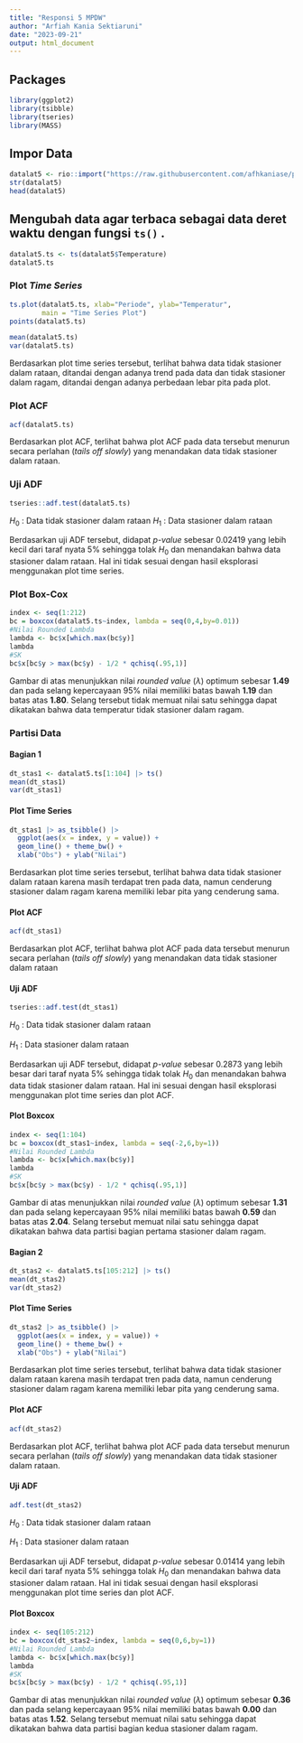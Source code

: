 ```yaml
---
title: "Responsi 5 MPDW"
author: "Arfiah Kania Sektiaruni"
date: "2023-09-21"
output: html_document
---
```


## Packages

```r
library(ggplot2)
library(tsibble)
library(tseries)
library(MASS)
```

## Impor Data

```r
datalat5 <- rio::import("https://raw.githubusercontent.com/afhkaniase/praktikum-mpdw/main/Data/Data%20Temperatur%20Portugal%202023.csv")
str(datalat5)
head(datalat5)
```

## Mengubah data agar terbaca sebagai data deret waktu dengan fungsi `ts()` .

```r
datalat5.ts <- ts(datalat5$Temperature)
datalat5.ts
```

### Plot *Time Series*

```r
ts.plot(datalat5.ts, xlab="Periode", ylab="Temperatur", 
        main = "Time Series Plot")
points(datalat5.ts)

mean(datalat5.ts)
var(datalat5.ts)
```

Berdasarkan plot time series tersebut, terlihat bahwa data tidak stasioner dalam rataan, ditandai dengan adanya trend pada data dan tidak stasioner dalam ragam, ditandai dengan adanya perbedaan lebar pita pada plot.

### Plot ACF

```r
acf(datalat5.ts)
```

Berdasarkan plot ACF, terlihat bahwa plot ACF pada data tersebut menurun secara perlahan (*tails off slowly*) yang menandakan data tidak stasioner dalam rataan.

### Uji ADF

```r
tseries::adf.test(datalat5.ts)
```

$H_0$ : Data tidak stasioner dalam rataan
$H_1$ : Data stasioner dalam rataan

Berdasarkan uji ADF tersebut, didapat *p-value* sebesar 0.02419 yang lebih kecil dari taraf nyata 5% sehingga tolak $H_0$ dan menandakan bahwa data stasioner dalam rataan. Hal ini tidak sesuai dengan hasil eksplorasi menggunakan plot time series.

### Plot Box-Cox

```r
index <- seq(1:212)
bc = boxcox(datalat5.ts~index, lambda = seq(0,4,by=0.01))
#Nilai Rounded Lambda
lambda <- bc$x[which.max(bc$y)]
lambda
#SK
bc$x[bc$y > max(bc$y) - 1/2 * qchisq(.95,1)]
```

Gambar di atas menunjukkan nilai *rounded value* ($\lambda$) optimum sebesar **1.49** dan pada selang kepercayaan 95% nilai memiliki batas bawah **1.19** dan batas atas **1.80**. Selang tersebut tidak memuat nilai satu sehingga dapat dikatakan bahwa data temperatur tidak stasioner dalam ragam.

### Partisi Data

#### Bagian 1

```r
dt_stas1 <- datalat5.ts[1:104] |> ts()
mean(dt_stas1)
var(dt_stas1)
```

#### Plot Time Series

```r
dt_stas1 |> as_tsibble() |> 
  ggplot(aes(x = index, y = value)) +
  geom_line() + theme_bw() +
  xlab("Obs") + ylab("Nilai")
```

Berdasarkan plot time series tersebut, terlihat bahwa data tidak stasioner dalam rataan karena masih terdapat tren pada data, namun cenderung stasioner dalam ragam karena memiliki lebar pita yang cenderung sama.

#### Plot ACF

```r
acf(dt_stas1)
```

Berdasarkan plot ACF, terlihat bahwa plot ACF pada data tersebut menurun secara perlahan (*tails off slowly*) yang menandakan data tidak stasioner dalam rataan

#### Uji ADF

```r
tseries::adf.test(dt_stas1)
```

$H_0$ : Data tidak stasioner dalam rataan

$H_1$ : Data stasioner dalam rataan

Berdasarkan uji ADF tersebut, didapat *p-value* sebesar 0.2873 yang lebih besar dari taraf nyata 5% sehingga tidak tolak $H_0$ dan menandakan bahwa data tidak stasioner dalam rataan. Hal ini sesuai dengan hasil eksplorasi menggunakan plot time series dan plot ACF.

#### Plot Boxcox

```r
index <- seq(1:104)
bc = boxcox(dt_stas1~index, lambda = seq(-2,6,by=1))
#Nilai Rounded Lambda
lambda <- bc$x[which.max(bc$y)]
lambda
#SK
bc$x[bc$y > max(bc$y) - 1/2 * qchisq(.95,1)]
```

Gambar di atas menunjukkan nilai *rounded value* ($\lambda$) optimum sebesar **1.31** dan pada selang kepercayaan 95% nilai memiliki batas bawah **0.59** dan batas atas **2.04**. Selang tersebut memuat nilai satu sehingga dapat dikatakan bahwa data partisi bagian pertama stasioner dalam ragam.

#### Bagian 2

```r
dt_stas2 <- datalat5.ts[105:212] |> ts()
mean(dt_stas2)
var(dt_stas2)
```

#### Plot Time Series

```r
dt_stas2 |> as_tsibble() |> 
  ggplot(aes(x = index, y = value)) +
  geom_line() + theme_bw() +
  xlab("Obs") + ylab("Nilai")
```

Berdasarkan plot time series tersebut, terlihat bahwa data tidak stasioner dalam rataan karena masih terdapat tren pada data, namun cenderung stasioner dalam ragam karena memiliki lebar pita yang cenderung sama.

#### Plot ACF

```r
acf(dt_stas2)
```

Berdasarkan plot ACF, terlihat bahwa plot ACF pada data tersebut menurun secara perlahan (*tails off slowly*) yang menandakan data tidak stasioner dalam rataan.

#### Uji ADF

```r
adf.test(dt_stas2)
```

$H_0$ : Data tidak stasioner dalam rataan

$H_1$ : Data stasioner dalam rataan

Berdasarkan uji ADF tersebut, didapat *p-value* sebesar 0.01414 yang lebih kecil dari taraf nyata 5% sehingga tolak $H_0$ dan menandakan bahwa data stasioner dalam rataan. Hal ini tidak sesuai dengan hasil eksplorasi menggunakan plot time series dan plot ACF.

#### Plot Boxcox

```r
index <- seq(105:212)
bc = boxcox(dt_stas2~index, lambda = seq(0,6,by=1))
#Nilai Rounded Lambda
lambda <- bc$x[which.max(bc$y)]
lambda
#SK
bc$x[bc$y > max(bc$y) - 1/2 * qchisq(.95,1)]
```

Gambar di atas menunjukkan nilai *rounded value* ($\lambda$) optimum sebesar **0.36** dan pada selang kepercayaan 95% nilai memiliki batas bawah **0.00** dan batas atas **1.52**. Selang tersebut memuat nilai satu sehingga dapat dikatakan bahwa data partisi bagian kedua stasioner dalam ragam.
